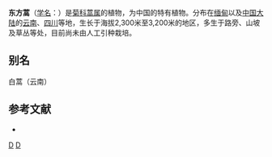 {{Speciesbox
| taxon = Artemisia orientali-hengduangensis
| binomial_authority = Ling et Y. R. Ling
}}

'''东方蒿'''（[[学名|学名]]：{{lang|la|''Artemisia orientali-hengduangensis''}}）是[[菊科|菊科]][[蒿属|蒿属]]的植物，为中国的特有植物。分布在[[缅甸|缅甸]]以及[[中国大陆|中国大陆]]的[[云南|云南]]、[[四川|四川]]等地，生长于海拔2,300米至3,200米的地区，多生于路旁、山坡及草丛等处，目前尚未由人工引种栽培。

== 别名 ==
白蒿（云南）

== 参考文献 ==
<div class="references-small">
* {{cite web| url =http://www.bioinfo.cn/db05/KmzwSpecies.php?action=view&id=3876| title =东方蒿| work =《中国高等植物数据库全库》| publisher =中国科学院微生物研究所| author =昆明植物研究所| accessdate =2009-02-24| deadurl =yes| archiveurl =https://web.archive.org/web/20160305024711/http://www.bioinfo.cn/db05/KmzwSpecies.php?action=view&id=3876| archivedate =2016-03-05}}
</div>

{{taxonbar}}
[[Category:蒿属|D]]
[[Category:_中国特有植物|D]]
{{plant-stub}}